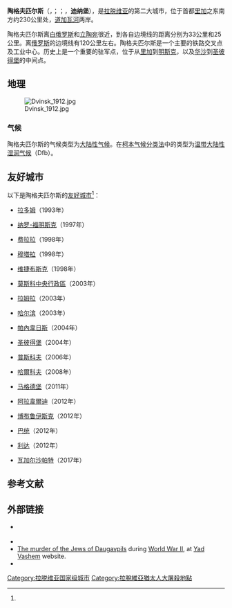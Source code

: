 {{Infobox settlement
| name                    = 陶格夫匹尔斯
| native_name             = Daugavpils
| native_name_lang        = lv
| settlement_type         = [[拉脫維亞行政區劃|城市]]
| image_skyline           = How Daugavpils look like.jpg
| image_caption           = 陶格夫匹尔斯市容
| image_flag              = Flag of Daugavpils.png
| flag_size               = 145px
| image_shield            = Coat of arms of Daugavpils.svg
| shield_size             = 75px
| pushpin_map             = Latvia
| pushpin_label_position  = top
| pushpin_map_caption     = 陶格夫匹尔斯在拉脱维亚的位置
| coordinates             = 
| coor_pinpoint           = 
| coordinates_footnotes   = 
| subdivision_type        = [[世界政區索引|国家]]
| subdivision_name        = {{LAT}}
| established_title       = 最初设立
| established_date        = 1275年
| established_title1      = 城市权
| established_date1       = 1582年
| unit_pref               = Metric
| area_total_km2          = 72.37
| area_rank               = 
| area_note               = 
| area_footnotes          = <ref name="citypopu"/>
| population_as_of        = 2021年
| population_total        = 80627
| population_density_km2  = auto
| population_note         = 
| population_footnotes    = <ref name="citypopu"/>
| timezone1               = [[欧洲东部时间|EET]]
| utc_offset1             = +2
| timezone1_DST           = [[欧洲东部夏令时间|EEST]]
| utc_offset1_DST         = +3
| postal_code_type        =
| postal_code             = 
| area_code_type          = 
| area_code               = 
| iso_code                = 
| website                 = {{URL|https://www.daugavpils.lv/}}
| footnotes               = 
}}
'''陶格夫匹尔斯'''（{{lang-lv| Daugavpils}}，{{IPA-lv|ˈdauɡaupils|-|Lv-Daugavpils.ogg}}；{{lang-ltg|Daugpiļs}}；{{lang-de|Dünaburg}}，'''迪纳堡'''），是[[拉脱维亚|拉脱维亚]]的第二大城市，位于首都[[里加|里加]]之东南方约230公里处，[[道加瓦河|道加瓦河]]两岸。

陶格夫匹尔斯离[[白俄罗斯|白俄罗斯]]和[[立陶宛|立陶宛]]很近，到各自边境线的距离分别为33公里和25公里。离[[俄罗斯|俄罗斯]]的边境线有120公里左右。陶格夫匹尔斯是一个主要的铁路交叉点及工业中心。历史上是一个重要的驻军点，位于从[[里加|里加]]到[[明斯克|明斯克]]，以及[[华沙|华沙]]到[[圣彼得堡|圣彼得堡]]的中间点。

== 地理 ==
[[File:Dvinsk_1912.jpg|thumb]]
=== 气候 ===
陶格夫匹尔斯的气候类型为[[大陆性气候|大陆性气候]]。在[[柯本气候分类法|柯本气候分类法]]中的类型为[[温带大陆性湿润气候|温带大陆性湿润气候]]（Dfb）。
{{Weather box
|location = 陶格夫匹尔斯
|metric first = Yes
|single line = Yes
|Jan record high C = 7.5
|Feb record high C = 13.1
|Mar record high C = 18.4
|Apr record high C = 24.4
|May record high C = 30.4
|Jun record high C = 31.8
|Jul record high C = 33.6
|Aug record high C = 31.6
|Sep record high C = 28.8
|Oct record high C = 23.6
|Nov record high C = 16.3
|Dec record high C = 10.2
|year record high C = 33.6
|Jan high C = -3.8
|Feb high C = -2.5
|Mar high C = 2.4
|Apr high C = 10.4
|May high C = 18.1
|Jun high C = 21.4
|Jul high C = 22.4
|Aug high C = 21.5
|Sep high C = 16.1
|Oct high C = 9.9
|Nov high C = 3.2
|Dec high C = -1.3
|year high C = 9.8
|Jan mean C = -6.7
|Feb mean C = -5.9
|Mar mean C = -1.8
|Apr mean C = 5.2
|May mean C = 12.1
|Jun mean C = 15.7
|Jul mean C = 16.9
|Aug mean C = 15.9
|Sep mean C = 11.2
|Oct mean C = 6.1
|Nov mean C = 1.0
|Dec mean C = -3.8
|year mean C = 5.5
|Jan low C = -10.0
|Feb low C = -9.4
|Mar low C = -5.7
|Apr low C = 0.7
|May low C = 6.3
|Jun low C = 10.1
|Jul low C = 11.7
|Aug low C = 10.9
|Sep low C = 7.2
|Oct low C = 2.9
|Nov low C = -1.3
|Dec low C = -6.7
|year low C = 1.4
|Jan record low C = -36.0
|Feb record low C = -34.5
|Mar record low C = -32.0
|Apr record low C = -18.6
|May record low C = -5.5
|Jun record low C = -0.6
|Jul record low C = 3.6
|Aug record low C = -1.5
|Sep record low C = -5.0
|Oct record low C = -11.2
|Nov record low C = -22.0
|Dec record low C = -38.7
|year record low C = -38.7
|precipitation colour = green
|Jan precipitation mm = 36
|Feb precipitation mm = 27
|Mar precipitation mm = 34
|Apr precipitation mm = 40
|May precipitation mm = 51
|Jun precipitation mm = 73
|Jul precipitation mm = 83
|Aug precipitation mm = 74
|Sep precipitation mm = 66
|Oct precipitation mm = 52
|Nov precipitation mm = 52
|Dec precipitation mm = 46
|year precipitation mm = 634
|unit precipitation days = 1.0 mm
|Jan precipitation days = 9.6
|Feb precipitation days = 7.7
|Mar precipitation days = 8.5
|Apr precipitation days = 8.0
|May precipitation days = 9.2
|Jun precipitation days = 9.9
|Jul precipitation days = 11.1
|Aug precipitation days = 10.2
|Sep precipitation days = 11.7
|Oct precipitation days = 9.8
|Nov precipitation days = 11.4
|Dec precipitation days = 11.9
|year precipitation days = 119.0
|Jan sun = 34
|Feb sun = 61
|Mar sun = 123
|Apr sun = 170
|May sun = 250
|Jun sun = 259
|Jul sun = 255
|Aug sun = 226
|Sep sun = 151
|Oct sun = 90
|Nov sun = 33
|Dec sun = 22
|year sun = 1674
|source 1 = NOAA<ref name = NOAA>{{cite web
| url = ftp://ftp.atdd.noaa.gov/pub/GCOS/WMO-Normals/TABLES/REG_VI/LV/26544.TXT
| title = Daugavpils Climate Normals 1961–1990
| publisher = National Oceanic and Atmospheric Administration
| access-date = 2015-11-28}}</ref>
|date=2010-08}}

== 友好城市 ==
以下是陶格夫匹尔斯的[[友好城市|友好城市]]<ref name="友城"/>：
{{div col|colwidth=20em}}
* {{POL}}[[拉多姆|拉多姆]]（1993年）
* {{RUS}}[[纳罗-福明斯克|纳罗-福明斯克]]（1997年）
* {{ITA}}[[费拉拉|费拉拉]]（1998年）
* {{SWE}}[[穆塔拉市|穆塔拉]]（1998年）
* {{BLR}}[[维捷布斯克|维捷布斯克]]（1998年）
* {{RUS}}[[莫斯科|莫斯科]][[中央行政區_(莫斯科)|中央行政區]]（2003年）
* {{ISR}}[[拉姆拉|拉姆拉]]（2003年）
* {{CHN}}[[哈尔滨|哈尔滨]]（2003年）
* {{LTU}}[[帕內韋日斯|帕內韋日斯]]（2004年）
* {{RUS}}[[圣彼得堡|圣彼得堡]]（2004年）
* {{RUS}}[[普斯科夫|普斯科夫]]（2006年）
* {{UKR}}[[哈爾科夫|哈爾科夫]]（2008年）
* {{GER}}[[马格德堡|马格德堡]]（2011年）
* {{ARM}}[[阿拉韋爾迪|阿拉韋爾迪]]（2012年）
* {{BLR}}[[博布鲁伊斯克|博布鲁伊斯克]]（2012年）
* {{GEO}}[[巴统|巴统]]（2012年）
* {{BLR}}[[利达|利达]]（2012年）
* {{ARM}}[[瓦加尔沙帕特|瓦加尔沙帕特]]（2017年）
{{div col end}}

== 参考文献 ==
{{Reflist|30em|refs=
<ref name="citypopu">{{cite web | url = https://www.citypopulation.de/en/latvia/admin/ | title = LATVIA: Administrative Division | language = en | publisher = citypopulation.de | accessdate = 2021-08-10}}</ref>

<ref name="友城">{{cite web | url = https://www.daugavpils.lv/pilseta/par-daugavpili/sadraudzibas-pilsetas | title = Sadraudzības pilsētas | language = lv | publisher = Daugavpils | accessdate = 2021-08-10}}</ref>
}}

== 外部链接 ==
{{Sister project links|commons=Category:Daugavpils|wikt=Daugavpils|b=no|q=no|s=no|n=no|v=no|species=no}}
* {{Official site|https://www.daugavpils.lv/}} {{lv}} {{ru}} {{en}}
*{{Wikivoyage-inline|Daugavpils}}
* [http://www.yadvashem.org/untoldstories/database/index.asp?cid=362 The murder of the Jews of Daugavpils] during [[World_War_II|World War II]], at [[Yad_Vashem|Yad Vashem]] website.
* {{JewishGen-LocalityPage|3207863|Daugavpils, Latvia}}

{{拉脱维亚行政区划}}
{{Authority control}}

{{DEFAULTSORT:Daugavpils}}
[[Category:拉脱维亚国家级城市|Category:拉脱维亚国家级城市]]
[[Category:拉脫維亞猶太人大屠殺地點|Category:拉脫維亞猶太人大屠殺地點]]